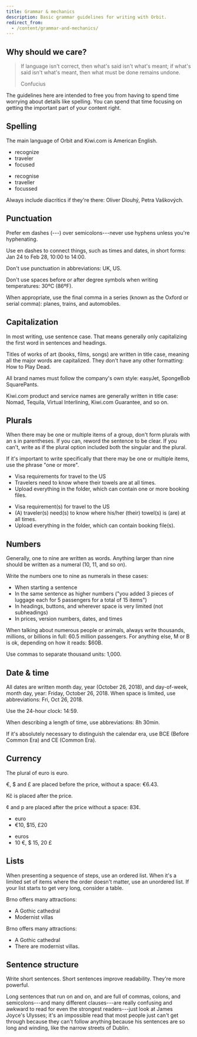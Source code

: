 ```yaml
---
title: Grammar & mechanics
description: Basic grammar guidelines for writing with Orbit.
redirect_from:
  - /content/grammar-and-mechanics/
---
```


## Why should we care?

<!-- vale Kiwi.Contractions = NO -->

> If language isn't correct, then what's said isn't what's meant;
> if what's said isn't what's meant,
> then what must be done remains undone.
>
> Confucius

<!-- vale Kiwi.Contractions = YES -->

The guidelines here are intended to free you from having to spend time
worrying about details like spelling.
You can spend that time focusing on getting the important part of your content right.

## Spelling

The main language of Orbit and Kiwi.com is American English.

<!-- vale Kiwi.Britishisms = NO -->

<GuidelinesSideBySide>

<Do>

- recognize
- traveler
- focused

</Do>

<Dont>

- recognise
- traveller
- focussed

</Dont>

</GuidelinesSideBySide>

<!-- vale Kiwi.Britishisms = YES -->

Always include diacritics if they're there:
Oliver Dlouhý, Petra Vaškových.

## Punctuation

Prefer em dashes (---) over semicolons---never use hyphens unless you're hyphenating.

Use en dashes to connect things, such as times and dates, in short forms:
Jan 24 to Feb 28, 10:00 to 14:00.

Don't use punctuation in abbreviations: UK, US.

Don't use spaces before or after degree symbols when writing temperatures: 30ºC (86ºF).

When appropriate, use the final comma in a series (known as the Oxford or serial comma):
planes, trains, and automobiles.

## Capitalization

In most writing, use sentence case.
That means generally only capitalizing the first word in sentences and headings.

Titles of works of art (books, films, songs) are written in title case,
meaning all the major words are capitalized.
They don't have any other formatting: How to Play Dead.

All brand names must follow the company's own style:
easyJet, SpongeBob SquarePants.

Kiwi.com product and service names are generally written in title case:
Nomad, Tequila, Virtual Interlining, Kiwi.com Guarantee, and so on.

## Plurals

When there may be one or multiple items of a group,
don't form plurals with an s in parentheses.
If you can, reword the sentence to be clear.
If you can't, write as if the plural option included both the singular and the plural.

If it's important to write specifically that there may be one or multiple items,
use the phrase "one or more".

<!-- vale Kiwi.OptionalPlurals = NO -->

<GuidelinesSideBySide>

<Do>

- Visa requirements for travel to the US
- Travelers need to know where their towels are at all times.
- Upload everything in the folder, which can contain one or more booking files.

</Do>

<Dont>

- Visa requirement(s) for travel to the US
- (A) traveler(s) need(s) to know where his/her (their) towel(s) is (are) at all times.
- Upload everything in the folder, which can contain booking file(s).

</Dont>

</GuidelinesSideBySide>

<!-- vale Kiwi.OptionalPlurals = YES -->

## Numbers

Generally, one to nine are written as words.
Anything larger than nine should be written as a numeral (10, 11, and so on).

Write the numbers one to nine as numerals in these cases:

- When starting a sentence
- In the same sentence as higher numbers
  ("you added 3 pieces of luggage each for 5 passengers for a total of 15 items")
- In headings, buttons, and wherever space is very limited (not subheadings)
- In prices, version numbers, dates, and times

When talking about numerous people or animals,
always write thousands, millions, or billions in full:
60.5 million passengers.
For anything else, M or B is ok, depending on how it reads: $60B.

Use commas to separate thousand units: 1,000.

## Date & time

All dates are written month day, year (October 26, 2018),
and day-of-week, month day, year: Friday, October 26, 2018.
When space is limited, use abbreviations: Fri, Oct 26, 2018.

Use the 24-hour clock: 14:59.

When describing a length of time, use abbreviations: 8h 30min.

If it's absolutely necessary to distinguish the calendar era,
use BCE (Before Common Era) and CE (Common Era).

## Currency

The plural of euro is euro.

€, $ and £ are placed before the price, without a space: €6.43.

Kč is placed after the price.

¢ and p are placed after the price without a space: 83¢.

<!-- vale Kiwi.Currency = NO -->

<GuidelinesSideBySide>

<Do>

- euro
- €10, $15, £20

</Do>

<Dont>

- euros
- 10 €, $ 15, 20 £

</Dont>

</GuidelinesSideBySide>

<!-- vale Kiwi.Currency = Yes -->

## Lists

When presenting a sequence of steps, use an ordered list.
When it's a limited set of items where the order doesn't matter,
use an unordered list.
If your list starts to get very long, consider a table.

<Guideline type="do" title="List items should have parallel structures">

Brno offers many attractions:

- A Gothic cathedral
- Modernist villas

</Guideline>

<Guideline type="do" title="Don't vary the item structure">

Brno offers many attractions:

- A Gothic cathedral
- There are modernist villas.

</Guideline>

## Sentence structure

Write short sentences.
Short sentences improve readability.
They're more powerful.

Long sentences that run on and on,
and are full of commas, colons, and semicolons---and many different clauses---are really confusing
and awkward to read for even the strongest readers---just look at James Joyce's Ulysses;
it's an impossible read that most people just can't get through
because they can't follow anything because his sentences are so long and winding,
like the narrow streets of Dublin.
